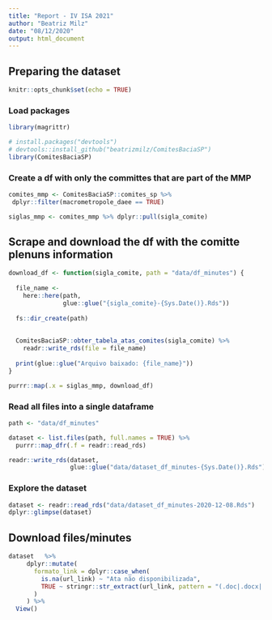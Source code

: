 ```yaml
---
title: "Report - IV ISA 2021"
author: "Beatriz Milz"
date: "08/12/2020"
output: html_document
---
```

## Preparing the dataset
```r
knitr::opts_chunk$set(echo = TRUE)
```

###  Load packages

```r
library(magrittr)
```

```r
# install.packages("devtools")
# devtools::install_github("beatrizmilz/ComitesBaciaSP")
library(ComitesBaciaSP)
```

### Create a df with only the committes that are part of the MMP

```r
comites_mmp <- ComitesBaciaSP::comites_sp %>% 
 dplyr::filter(macrometropole_daee == TRUE) 

siglas_mmp <- comites_mmp %>% dplyr::pull(sigla_comite)
```


## Scrape and download the df with the comitte plenuns information

```r
download_df <- function(sigla_comite, path = "data/df_minutes") {
  
  file_name <-
    here::here(path,
               glue::glue("{sigla_comite}-{Sys.Date()}.Rds"))
  
  fs::dir_create(path)
  
  
  ComitesBaciaSP::obter_tabela_atas_comites(sigla_comite) %>%
    readr::write_rds(file = file_name)
  
  print(glue::glue("Arquivo baixado: {file_name}"))
}

purrr::map(.x = siglas_mmp, download_df)

```

### Read all files into a single dataframe

```r
path <- "data/df_minutes"

dataset <- list.files(path, full.names = TRUE) %>% 
  purrr::map_dfr(.f = readr::read_rds)

readr::write_rds(dataset,
                 glue::glue("data/dataset_df_minutes-{Sys.Date()}.Rds"))
```

### Explore the dataset

```r
dataset <- readr::read_rds("data/dataset_df_minutes-2020-12-08.Rds")
dplyr::glimpse(dataset)
```

## Download files/minutes


```r
dataset   %>%
     dplyr::mutate(
       formato_link = dplyr::case_when(
         is.na(url_link) ~ "Ata não disponibilizada",
         TRUE ~ stringr::str_extract(url_link, pattern = "(.doc|.docx|.pdf|.html|.htm|.jpg|.pd)$|drive.google")
       )
     ) %>% 
  View()
```


